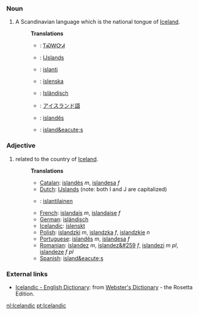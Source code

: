 === Noun ===
#A Scandinavian language which is the national tongue of [[Iceland]].
#:'''Translations'''
#:*{{chr}}: [[ᎢᏍᎳᏅᏗ]]
#:*{{nl}}: [[Ĳslands]] {{n}}
#:*{{fi}}: [[islanti]]
#:*{{is}}: [[íslenska]]
#:*{{de}}: [[Isländisch]] {{n}}
#:*{{ja}}: [[アイスランド語]]
#:*{{pt}}: [[islandês]] {{m}}
#:*{{es}}: [[island&eacute;s]]

=== Adjective ===
#related to the country of [[Iceland]].
#:'''Translations'''
#:*[[Catalan]]: [[islandès]] ''m'', [[islandesa]] ''f''
#:*[[Dutch]]: [[IJslands]] (note: both I and J are capitalized)
#:*{{fi}}: [[islantilainen]]
#:*[[French]]: [[islandais]] ''m'', [[islandaise]] ''f''
#:*[[German]]: [[isländisch]]
#:*[[Icelandic]]: [[íslenskt]]
#:*[[Polish]]: [[islandzki]] ''m'', [[islandzka]] ''f'', [[islandzkie]] ''n''
#:*[[Portuguese]]: [[islandês]] ''m'', [[islandesa]] ''f''
#:*[[Romanian]]: [[islandez]] ''m'', [[islandez&#259]] ''f'', [[islandezi]] ''m pl'', [[islandeze]] ''f pl''
#:*[[Spanish]]: [[island&eacute;s]]

=== External links ===
*[http://www.websters-online-dictionary.org/definition/Icelandic-english/ Icelandic - English Dictionary]: from [http://www.websters-online-dictionary.org/ Webster's Dictionary] - the Rosetta Edition.

[[nl:Icelandic]]
[[pt:Icelandic]]